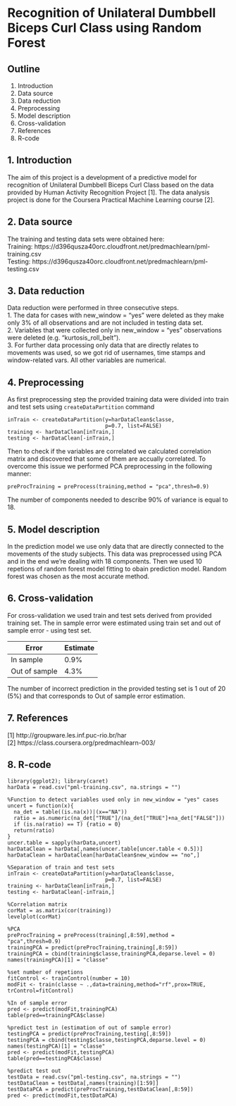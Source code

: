 # Recognition of Unilateral Dumbbell Biceps Curl Class using Random Forest

## Outline
1. Introduction
2. Data source
3. Data reduction
4. Preprocessing
5. Model description
6. Cross-validation
7. References
8. R-code

## 1. Introduction
The aim of this project is a development of a predictive model for recognition of Unilateral Dumbbell Biceps Curl Class based on the data provided by Human Activity Recognition Project [1]. The data analysis project is done for the Coursera Practical Machine Learning course [2].

## 2. Data source
The training and testing data sets were obtained here:  
Training: https://d396qusza40orc.cloudfront.net/predmachlearn/pml-training.csv  
Testing: https://d396qusza40orc.cloudfront.net/predmachlearn/pml-testing.csv  

## 3. Data reduction  
Data reduction were performed in three consecutive steps.  
1. The data for cases with new_window = "yes" were deleted as they make only 3% of all observations and are not included in testing data set.  
2. Variables that were collected only in new_window = "yes" observations were deleted (e.g. "kurtosis_roll_belt").  
3. For further data processing only data that are directly relates to movements was used, so we got rid of usernames, time stamps and window-related vars. All other variables are numerical.  

## 4. Preprocessing
As first preprocessing step the provided training data were divided into train and test sets using ` createDataPartition` command
```
inTrain <- createDataPartition(y=harDataClean$classe,
                               p=0.7, list=FALSE)
training <- harDataClean[inTrain,]
testing <- harDataClean[-inTrain,]
```
Then to check if the variables are correlated we calculated correlation matrix and discovered that some of them are accually correlated. To overcome this issue we performed PCA preprocessing in the following manner:  
```
preProcTraining = preProcess(training,method = "pca",thresh=0.9)
```
The number of components needed to describe 90% of variance is equal to 18.

## 5. Model description
In the prediction model we use only data that are directly connected to the movements of the study subjects. This data was preprocessed using PCA and in the end we're dealing with 18 components. Then we used 10 repetions of random forest model fitting to obain prediction model. Random forest was chosen as the most accurate method.

## 6. Cross-validation
For cross-validation we used train and test sets derived from provided training set. The in sample error were estimated using train set and out of sample error - using test set.  

Error  | Estimate
------------- | -------------
In sample  | 0.9%
Out of sample | 4.3%

The number of incorrect prediction in the provided testing set is 1 out of 20 (5%) and that corresponds to Out of sample error estimation.

## 7. References
[1] http://groupware.les.inf.puc-rio.br/har  
[2] https://class.coursera.org/predmachlearn-003/

## 8. R-code
```
library(ggplot2); library(caret)
harData = read.csv("pml-training.csv", na.strings = "")

%Function to detect variables used only in new_window = "yes" cases
uncert = function(x){
  na_det = table((is.na(x))|(x=="NA"))
  ratio = as.numeric(na_det["TRUE"]/(na_det["TRUE"]+na_det["FALSE"]))
  if (is.na(ratio) == T) {ratio = 0}
  return(ratio)
}
uncer.table = sapply(harData,uncert)
harDataClean = harData[,names(uncer.table[uncer.table < 0.5])]
harDataClean = harDataClean[harDataClean$new_window == "no",]

%Separation of train and test sets
inTrain <- createDataPartition(y=harDataClean$classe,
                               p=0.7, list=FALSE)
training <- harDataClean[inTrain,]
testing <- harDataClean[-inTrain,]

%Correlation matrix
corMat = as.matrix(cor(training))
levelplot(corMat)

%PCA
preProcTraining = preProcess(training[,8:59],method = "pca",thresh=0.9)
trainingPCA = predict(preProcTraining,training[,8:59])
trainingPCA = cbind(training$classe,trainingPCA,deparse.level = 0)
names(trainingPCA)[1] = "classe"

%set number of repetions
fitControl <- trainControl(number = 10)
modFit <- train(classe ~ .,data=training,method="rf",prox=TRUE, trControl=fitControl)

%In of sample error
pred <- predict(modFit,trainingPCA)
table(pred==trainingPCA$classe)

%predict test in (estimation of out of sample error)
testingPCA = predict(preProcTraining,testing[,8:59])
testingPCA = cbind(testing$classe,testingPCA,deparse.level = 0)
names(testingPCA)[1] = "classe"
pred <- predict(modFit,testingPCA)
table(pred==testingPCA$classe)

%predict test out
testData = read.csv("pml-testing.csv", na.strings = "")
testDataClean = testData[,names(training)[1:59]]
testDataPCA = predict(preProcTraining,testDataClean[,8:59])
pred <- predict(modFit,testDataPCA)
```
